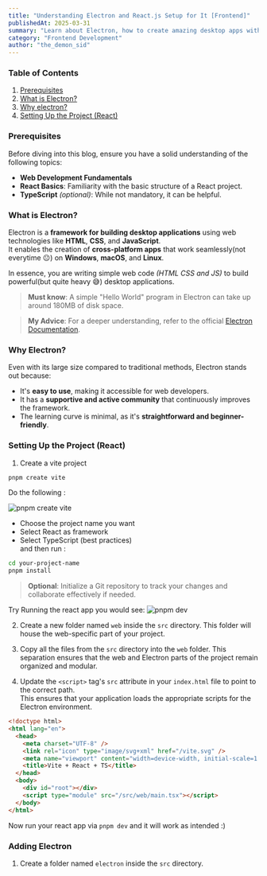 ```yaml
---
title: "Understanding Electron and React.js Setup for It [Frontend]"
publishedAt: 2025-03-31
summary: "Learn about Electron, how to create amazing desktop apps with it, and leverage your React knowledge to enhance the development experience."
category: "Frontend Development"
author: "the_demon_sid"
---
```

### Table of Contents

1. [Prerequisites](#prerequisites)  
2. [What is Electron?](#what-is-electron)
3. [Why electron?](#why-electron)
4. [Setting Up the Project (React)](#setting-up-the-project-(react))


### Prerequisites

Before diving into this blog, ensure you have a solid understanding of the following topics:

- **Web Development Fundamentals**  
- **React Basics**: Familiarity with the basic structure of a React project.  
- **TypeScript** *(optional)*: While not mandatory, it can be helpful.


### What is Electron?

Electron is a **framework for building desktop applications** using web technologies like **HTML**, **CSS**, and **JavaScript**.  
It enables the creation of **cross-platform apps** that work seamlessly(not everytime 😐) on **Windows**, **macOS**, and **Linux**.

In essence, you are writing simple web code *(HTML CSS and JS)* to build powerful(but quite heavy 😅) desktop applications.

> **Must know**: A simple "Hello World" program in Electron can take up around 180MB of disk space.

> **My Advice**: For a deeper understanding, refer to the official [Electron Documentation](https://www.electronjs.org/docs/latest).

### Why Electron?

Even with its large size compared to traditional methods, Electron stands out because:

- It's **easy to use**, making it accessible for web developers.  
- It has a **supportive and active community** that continuously improves the framework.  
- The learning curve is minimal, as it&apos;s **straightforward and beginner-friendly**.  

### Setting Up the Project (React)

1. Create a vite project
```sh
pnpm create vite
```
Do the following :

![pnpm create vite](/pnpm-create-vite.png)

- Choose the project name you want
- Select React as framework
- Select TypeScript (best practices)  
and then run :
```sh
cd your-project-name
pnpm install
```
> **Optional**: Initialize a Git repository to track your changes and collaborate effectively if needed.

Try Running the react app you would see:
![pnpm dev](/vite-project-look.png)

2. Create a new folder named `web` inside the `src` directory. 
   This folder will house the web-specific part of your project.

3. Copy all the files from the `src` directory into the `web` folder. 
   This separation ensures that the web and Electron parts of the project remain organized and modular.

4. Update the `<script>` tag's `src` attribute in your `index.html` file to point to the correct path.  
   This ensures that your application loads the appropriate scripts for the Electron environment.

```html
<!doctype html>
<html lang="en">
  <head>
    <meta charset="UTF-8" />
    <link rel="icon" type="image/svg+xml" href="/vite.svg" />
    <meta name="viewport" content="width=device-width, initial-scale=1.0" />
    <title>Vite + React + TS</title>
  </head>
  <body>
    <div id="root"></div>
    <script type="module" src="/src/web/main.tsx"></script>
  </body>
</html>
```
Now run your react app via `pnpm dev` and it will work as intended :)

### Adding Electron

1. Create a folder named `electron` inside the `src` directory. 